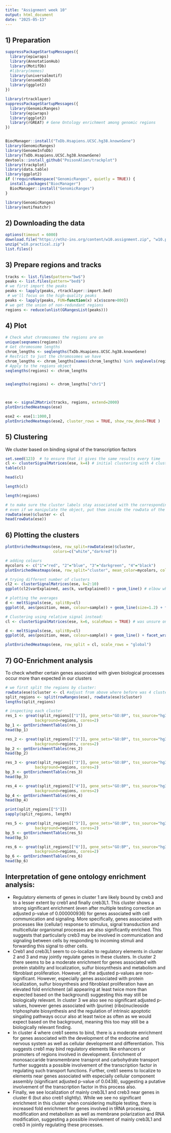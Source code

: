 ---
title: "Assignment week 10"
output: html_document
date: "2025-05-13"
---

## 1) Preparation

```{r}
suppressPackageStartupMessages({
  library(epiwraps)
  library(AnnotationHub)
  library(MotifDb)
  #library(memes)
  library(universalmotif)
  library(ensembldb)
  library(ggplot2)
})

library(rtracklayer)
suppressPackageStartupMessages({
  library(GenomicRanges)
  library(epiwraps)
  library(ggplot2)
  library(rGREAT) # Gene Ontology enrichment among genomic regions
})


BiocManager::install("TxDb.Hsapiens.UCSC.hg38.knownGene")
library(GenomicRanges)
library(GenomeInfoDb)
library(TxDb.Hsapiens.UCSC.hg38.knownGene)
devtools::install_github("PoisonAlien/trackplot")
library(trackplot)
library(data.table)
library(ggplot2)
if (!requireNamespace("GenomicRanges", quietly = TRUE)) {
  install.packages("BiocManager")
  BiocManager::install("GenomicRanges")
}

library(GenomicRanges)
library(motifmatchr)
```

## 2) Downloading the data

```{r}
options(timeout = 6000)
download.file("https://ethz-ins.org/content/w10.assignment.zip", "w10.practical.zip") # for hg38 (38th versoin of human genome)
unzip("w10.practical.zip") 
list.files()

```

## 3) Prepare regions and tracks

```{r}
tracks <- list.files(pattern="bw$")
peaks <- list.files(pattern="bed$")
# we first import the peaks
peaks <- lapply(peaks, rtracklayer::import.bed)
 # we'll focus on the high-quality peaks
peaks <- lapply(peaks, FUN=function(x) x[x$score>800])
# we get the union of non-redundant regions
regions <- reduce(unlist(GRangesList(peaks)))
```

## 4) Plot

```{r}
# Check what chromosomes the regions are on
unique(seqnames(regions))
# Get chromosome lengths
chrom_lengths <- seqlengths(TxDb.Hsapiens.UCSC.hg38.knownGene)
# Restrict to just the chromosomes we have
chrom_lengths <- chrom_lengths[names(chrom_lengths) %in% seqlevels(regions)]
# Apply to the regions object
seqlengths(regions) <- chrom_lengths


seqlengths(regions) <- chrom_lengths["chr1"]



ese <- signal2Matrix(tracks, regions, extend=2000)
plotEnrichedHeatmaps(ese)

```

```{r}
ese2 <- ese[1:1000,]
plotEnrichedHeatmaps(ese2, cluster_rows = TRUE, show_row_dend=TRUE )
```

## 5) Clustering

We cluster based on binding signal of the transcription factors

```{r}
set.seed(123)  # to ensure that it gives the same results every time
cl <- clusterSignalMatrices(ese, k=4) # initial clustering with 4 clusters
table(cl)

```

```{r}
head(cl)

```

```{r}
length(cl)

```

```{r}
length(regions)

```

```{r}
# to make sure the cluster labels stay associated with the corresponding regions/rows
# even if we manipulate the object, put them inside the rowData of the object:
rowData(ese)$cluster <- cl
head(rowData(ese))
```

## 6) Plotting the clusters

```{r}
plotEnrichedHeatmaps(ese, row_split=rowData(ese)$cluster, 
                     colors=c("white","darkred"))
```

```{r}
# adding colours
mycolors <- c("1"="red", "2"="blue", "3"="darkgreen", "4"="black")
plotEnrichedHeatmaps(ese, row_split="cluster", mean_color=mycolors, colors=c("white","darkred"))
```

```{r}
# trying different number of clusters
cl2 <- clusterSignalMatrices(ese, k=2:10)
ggplot(cl2$varExplained, aes(k, varExplained)) + geom_line() # elbow where plateau begins may be around 9, but also maybe 5 or 6 -slightly unsure here
```

```{r}
# plotting the averages
d <- meltSignals(ese, splitBy=cl)
ggplot(d, aes(position, mean, colour=sample)) + geom_line(size=1.2) + facet_wrap(~split)
```

```{r}
# Clustering using relative signal instead:
cl <- clusterSignalMatrices(ese, k=6, scaleRows = TRUE) # was unsure on number of clusters to go with so compromised in middle with 6 

```

```{r}
d <- meltSignals(ese, splitBy=cl)
ggplot(d, aes(position, mean, colour=sample)) + geom_line() + facet_wrap(~split)

```

```{r}
plotEnrichedHeatmaps(ese, row_split = cl, scale_rows = "global")
```

## 7) GO-Enrichment analysis

To check whether certain genes associated with given biological processes occur more than expected in our clusters

```{r}
# we first split the regions by cluster:
rowData(ese)$cluster <- cl #adjust from above where before was 4 clusters and now is 6
split_regions <- split(rowRanges(ese), rowData(ese)$cluster)
lengths(split_regions)
```

```{r}
# inspecting each cluster
res_1 <- great(split_regions[["1"]], gene_sets="GO:BP", tss_source="hg38", 
             background=regions, cores=2)
bp_1 <- getEnrichmentTables(res_1)
head(bp_1)
```

```{r}
res_2 <- great(split_regions[["2"]], gene_sets="GO:BP", tss_source="hg38", 
             background=regions, cores=2)
bp_2 <- getEnrichmentTables(res_2)
head(bp_2)
```

```{r}
res_3 <- great(split_regions[["3"]], gene_sets="GO:BP", tss_source="hg38", 
             background=regions, cores=2)
bp_3 <- getEnrichmentTables(res_3)
head(bp_3)
```

```{r}
res_4 <- great(split_regions[["4"]], gene_sets="GO:BP", tss_source="hg38", 
             background=regions, cores=2)
bp_4 <- getEnrichmentTables(res_4)
head(bp_4)
```

```{r}
print(split_regions[["5"]])
sapply(split_regions, length)

res_5 <- great(split_regions[["5"]], gene_sets="GO:BP", tss_source="hg38", 
             background=regions, cores=2)
bp_5 <- getEnrichmentTables(res_5)
head(bp_5)

```

```{r}
res_6 <- great(split_regions[["6"]], gene_sets="GO:BP", tss_source="hg38", 
             background=regions, cores=2)
bp_6 <- getEnrichmentTables(res_6)
head(bp_6)
```

## Interpretation of gene ontology enrichment analysis:

-   Regulatory elements of genes in cluster 1 are likely bound by creb3 and to a lesser extent by creb1 and finally creb3L1. This cluster shows a strong significant enrichment (even after multiple testing correction an adjusted p-value of 0.000000936) for genes associated with cell communication and signaling. More specifically, genes associated with processes like (cellular) response to stimulus, signal transduction and multicellular organismal processes are also significantly enriched. This suggests that particularly creb3 may be involved in communication and signaling between cells by responding to incoming stimuli and forwarding this signal to other cells.
-   Creb1 and creb3L1 seem to co-localize to regulatory elements in cluster 2 and 3 and may jointly regulate genes in these clusters. In cluster 2 there seems to be a moderate enrichment for genes associated with protein stability and localization, sulfur biosynthesis and metabolism and fibroblast proliferation. However, all the adjusted p-values are non-significant. However, especially genes associated with protein localization, sulfur biosynthesis and fibroblast proliferation have an elevated fold enrichment (all appearing at least twice more than expected based on the background) suggesting this may still be biologically relevant. In cluster 3 we also see no significant adjusted p-values, however genes associated with (purine) (ribo)nucleoside triphosphate biosynthesis and the regulation of intrinsic apoptotic singaling pathways occur also at least twice as often as we would expect based on the background, meaning this too may still be a biologically relevant finding.
-   In cluster 4 where creb1 seems to bind, there is a moderate enrichment for genes associated with the development of the endocrine and nervous system as well as cellular development and differentiation. This suggests creb1 may bind regulatory elements like enhancers or promoters of regions involved in development. Enrichment of monosaccaride transmembrane transprot and carbohydrate transport further suggests a possible involvement of the transcription factor in regulating such transport functions. Further, creb1 seems to localize to elements near genes associated with especially cellular component assembly (significant adjusted p-value of 0.0438), suggesting a putative involvement of the transcription factor in this process also.
-   Finally, we see localization of mainly creb3L1 and creb3 near genes in cluster 6 (but also creb1 slightly). While we see no significant enrichment in this cluster when considering multiple testing, there is increased fold enrichment for genes involved in tRNA processing, modification and metabolism as well as membrane polarization and RNA modification, suggesting a possible involvement of mainly creb3L1 and creb3 in jointly regulating these processes.
